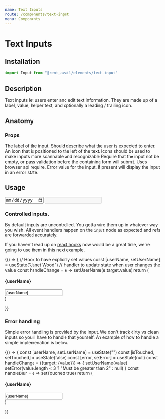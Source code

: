 ```yaml
---
name: Text Inputs
route: /components/text-input
menu: Components
---
```



# Text Inputs

<Status status="production" />

## Installation

```js
import Input from "@rent_avail/elements/text-input"
```

## Description

Text inputs let users enter and edit text information. They are made up of a label, value, helper text, and optionally a leading / trailing icon.

## Anatomy

### Props

<Prop name="label" type="string" required>
  The label of the input. Should describe what the user is expected to enter.
</Prop>

<Prop name="icon" type="ReactElement">
  An icon that is positioned to the left of the text. Icons should be used to make inputs
  more scannable and recognizable
</Prop>

<Prop name="required" type="boolean" defaultValue="false">
  Require that the input not be empty, or pass validation before the containing form will
  submit. Uses browser api require.
</Prop>

<Prop name="error" type="node">
  Error value for the input. If present will display the input in an error state.
</Prop>

## Usage

<Playground>
  <Input type="date" label="Birth Date" icon={Calendar} />
  <Input required label="A really long label to make extra clear for the user." disabled />
</Playground>

### Controlled Inputs.
By default inputs are uncontrolled. You gotta wire them up in whatever way you wish. All event handlers happen on the `input` node as expected and refs are forwarded accurately.

If you haven't read up on [react hooks](https://reactjs.org/docs/hooks-intro.html) now would be a great time, we're going to use them in this next example.

<Playground column>
  {() => {
    // Hook to have explicitly set values
    const [userName, setUserName] = useState("Janet Wood")
    // Handler to update state when user changes the value
    const handleChange = e => setUserName(e.target.value)
    return (
      <div>
        <h4 style={{ marginBottom: "2rem" }}>{userName}</h4>
        <Input label="User Name" value={userName} onChange={handleChange} />
      </div>
    )

}}
</Playground>

### Error handling
Simple error handling is provided by the input. We don't track dirty vs clean inputs so you'll have to handle that yourself. An example of how to handle a simple implemenation is below.

<Playground column>
  {() => {
    const [userName, setUserName] = useState("")
    const [isTouched, setTouched] = useState(false)
    const [error, setError] = useState(null)
    const handleChange = ({target: {value}}) => {
      setUserName(value)
      setError(value.length < 3 ? "Must be greater than 2" : null)
    }
    const handleBlur = e => setTouched(true)
    return (
      <div>
        <h4 style={{ marginBottom: "2rem", height: "3rem" }}>{userName}</h4>
        <Input
          style={{ marginBottom: "1rem" }}
          label="User Name"
          value={userName}
          onChange={handleChange}
          onBlur={handleBlur}
          error={isTouched && error}
        />
      </div>
    )

}}
</Playground>

